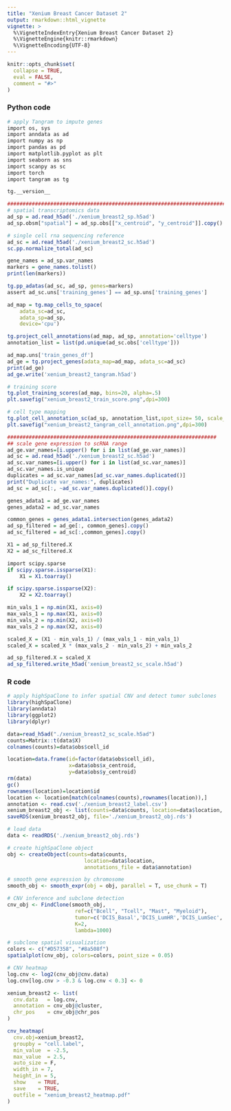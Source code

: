 ```yaml
---
title: "Xenium Breast Cancer Dataset 2"
output: rmarkdown::html_vignette
vignette: >
  %\VignetteIndexEntry{Xenium Breast Cancer Dataset 2}
  %\VignetteEngine{knitr::rmarkdown}
  %\VignetteEncoding{UTF-8}
---
```


```r
knitr::opts_chunk$set(
  collapse = TRUE,
  eval = FALSE,
  comment = "#>"
)
```

### Python code

```r
# apply Tangram to impute genes
import os, sys
import anndata as ad
import numpy as np
import pandas as pd
import matplotlib.pyplot as plt
import seaborn as sns
import scanpy as sc
import torch
import tangram as tg

tg.__version__

#############################################################################
# spatial transcriptomics data
ad_sp = ad.read_h5ad('./xenium_breast2_sp.h5ad')
ad_sp.obsm["spatial"] = ad_sp.obs[["x_centroid", "y_centroid"]].copy().to_numpy()

# single cell rna sequencing reference
ad_sc = ad.read_h5ad('./xenium_breast2_sc.h5ad')
sc.pp.normalize_total(ad_sc)

gene_names = ad_sp.var_names
markers = gene_names.tolist()
print(len(markers))

tg.pp_adatas(ad_sc, ad_sp, genes=markers)
assert ad_sc.uns['training_genes'] == ad_sp.uns['training_genes']

ad_map = tg.map_cells_to_space(
    adata_sc=ad_sc,
    adata_sp=ad_sp,
    device='cpu')

tg.project_cell_annotations(ad_map, ad_sp, annotation='celltype')
annotation_list = list(pd.unique(ad_sc.obs['celltype']))

ad_map.uns['train_genes_df']
ad_ge = tg.project_genes(adata_map=ad_map, adata_sc=ad_sc)
print(ad_ge)
ad_ge.write('xenium_breast2_tangram.h5ad')

# training score
tg.plot_training_scores(ad_map, bins=20, alpha=.5)
plt.savefig("xenium_breast2_train_score.png",dpi=300)

# cell type mapping
tg.plot_cell_annotation_sc(ad_sp, annotation_list,spot_size= 50, scale_factor=0.1, perc=0.001)
plt.savefig("xenium_breast2_tangram_cell_annotation.png",dpi=300)

####################################################################
## scale gene expression to scRNA range
ad_ge.var_names=[i.upper() for i in list(ad_ge.var_names)]
ad_sc = ad.read_h5ad('./xenium_breast2_sc.h5ad')
ad_sc.var_names=[i.upper() for i in list(ad_sc.var_names)]
ad_sc.var_names.is_unique
duplicates = ad_sc.var_names[ad_sc.var_names.duplicated()]
print("Duplicate var_names:", duplicates)
ad_sc = ad_sc[:, ~ad_sc.var_names.duplicated()].copy()

genes_adata1 = ad_ge.var_names
genes_adata2 = ad_sc.var_names

common_genes = genes_adata1.intersection(genes_adata2)
ad_sp_filtered = ad_ge[:, common_genes].copy()
ad_sc_filtered = ad_sc[:,common_genes].copy()

X1 = ad_sp_filtered.X
X2 = ad_sc_filtered.X

import scipy.sparse
if scipy.sparse.issparse(X1):
    X1 = X1.toarray()

if scipy.sparse.issparse(X2):
    X2 = X2.toarray()

min_vals_1 = np.min(X1, axis=0)
max_vals_1 = np.max(X1, axis=0)
min_vals_2 = np.min(X2, axis=0)
max_vals_2 = np.max(X2, axis=0)

scaled_X = (X1 - min_vals_1) / (max_vals_1 - min_vals_1)
scaled_X = scaled_X * (max_vals_2 - min_vals_2) + min_vals_2

ad_sp_filtered.X = scaled_X
ad_sp_filtered.write_h5ad('xenium_breast2_sc_scale.h5ad')
```

### R code

```r
# apply highSpaClone to infer spatial CNV and detect tumor subclones
library(highSpaClone)
library(anndata)
library(ggplot2)
library(dplyr)

data=read_h5ad("./xenium_breast2_sc_scale.h5ad")
counts=Matrix::t(data$X)
colnames(counts)=data$obs$cell_id

location=data.frame(id=factor(data$obs$cell_id),
                    x=data$obs$x_centroid,
                    y=data$obs$y_centroid)
rm(data)
gc()
rownames(location)=location$id
location <- location[match(colnames(counts),rownames(location)),]
annotation <- read.csv('./xenium_breast2_label.csv')
xenium_breast2_obj <- list(counts=data$counts, location=data$location, annotation=annotation)
saveRDS(xenium_breast2_obj, file='./xenium_breast2_obj.rds')

# load data
data <- readRDS('./xenium_breast2_obj.rds')

# create highSpaClone object
obj <- createObject(counts=data$counts,
                         location=data$location,
                         annotations_file = data$annotation)

# smooth gene expression by chromosome
smooth_obj <- smooth_expr(obj = obj, parallel = T, use_chunk = T)

# CNV inference and subclone detection
cnv_obj <- FindClone(smooth_obj,
                      ref=c("Bcell", "Tcell", "Mast", "Myeloid"),
                      tumor=c('DCIS_Basal','DCIS_LumHR','DCIS_LumSec','IDC_LumHR'),
                      K=2,
                      lambda=1000)

# subclone spatial visualization
colors <- c("#D57358", "#8a508f")
spatialplot(cnv_obj, colors=colors, point_size = 0.05)

# CNV heatmap
log.cnv <- log2(cnv_obj@cnv.data)
log.cnv[log.cnv > -0.3 & log.cnv < 0.3] <- 0

xenium_breast2 <- list(
  cnv.data   = log.cnv,
  annotation = cnv_obj@cluster,
  chr_pos    = cnv_obj@chr_pos
)

cnv_heatmap(
  cnv.obj=xenium_breast2,
  groupby = "cell.label",
  min_value  = -2.5,  
  max_value  = 2.5,
  auto_size = F,
  width_in = 7,
  height_in = 5,
  show    = TRUE,       
  save    = TRUE,         
  outfile = "xenium_breast2_heatmap.pdf" 
)

```
